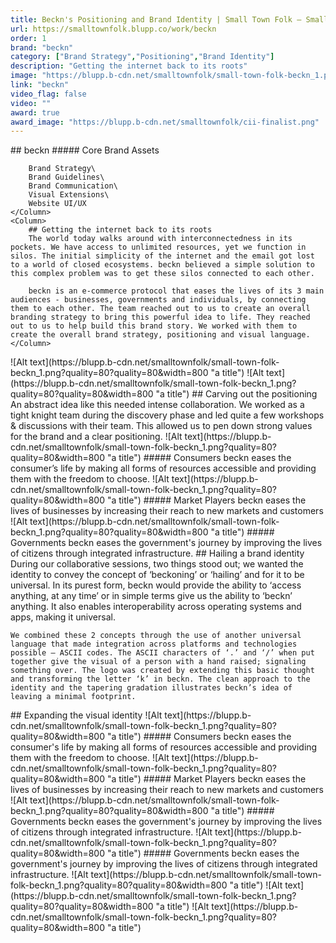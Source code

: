 ```yaml
---
title: Beckn's Positioning and Brand Identity | Small Town Folk — Small Town Folk
url: https://smalltownfolk.blupp.co/work/beckn
order: 1
brand: "beckn"
category: ["Brand Strategy","Positioning","Brand Identity"]
description: "Getting the internet back to its roots"
image: "https://blupp.b-cdn.net/smalltownfolk/small-town-folk-beckn_1.png?quality=80"
link: "beckn"
video_flag: false
video: ""
award: true
award_image: "https://blupp.b-cdn.net/smalltownfolk/cii-finalist.png"
---
```


<Column2>
    <Column>
        ## beckn
        ##### Core Brand Assets

        Brand Strategy\
        Brand Guidelines\
        Brand Communication\
        Visual Extensions\
        Website UI/UX
    </Column>
    <Column>
        ## Getting the internet back to its roots
        The world today walks around with interconnectedness in its pockets. We have access to unlimited resources, yet we function in silos. The initial simplicity of the internet and the email got lost to a world of closed ecosystems. beckn believed a simple solution to this complex problem was to get these silos connected to each other.

        beckn is an e-commerce protocol that eases the lives of its 3 main audiences - businesses, governments and individuals, by connecting them to each other. The team reached out to us to create an overall branding strategy to bring this powerful idea to life. They reached out to us to help build this brand story. We worked with them to create the overall brand strategy, positioning and visual language.
    </Column>
</Column2>

<Column2>
    <Column>
        ![Alt text](https://blupp.b-cdn.net/smalltownfolk/small-town-folk-beckn_1.png?quality=80?quality=80&width=800 "a title")
    </Column>
    <Column>
        ![Alt text](https://blupp.b-cdn.net/smalltownfolk/small-town-folk-beckn_1.png?quality=80?quality=80&width=800 "a title")
    </Column>
</Column2>


<Column>
    ## Carving out the positioning
    An abstract idea like this needed intense collaboration. We worked as a tight knight team during the discovery phase and led quite a few workshops & discussions with their team. This allowed us to pen down strong values for the brand and a clear positioning.
</Column>

<Column3>
    <Column>
        ![Alt text](https://blupp.b-cdn.net/smalltownfolk/small-town-folk-beckn_1.png?quality=80?quality=80&width=800 "a title")
        ##### Consumers
        beckn eases the consumer’s life by making all forms of resources accessible and providing them with the freedom to choose.
    </Column>
    <Column>
        ![Alt text](https://blupp.b-cdn.net/smalltownfolk/small-town-folk-beckn_1.png?quality=80?quality=80&width=800 "a title")
        ##### Market Players
        beckn eases the lives of businesses by increasing their reach to new markets and customers
    </Column>
    <Column>
        ![Alt text](https://blupp.b-cdn.net/smalltownfolk/small-town-folk-beckn_1.png?quality=80?quality=80&width=800 "a title")
        ##### Governments
        beckn eases the government's journey by improving the lives of citizens through integrated infrastructure.
    </Column>
</Column3>

<Column>
    ## Hailing a brand identity
    During our collaborative sessions, two things stood out; we wanted the identity to convey the concept of ‘beckoning’ or ‘hailing’ and for it to be universal. In its purest form, beckn would provide the ability to ‘access anything, at any time’ or in simple terms give us the ability to ‘beckn’ anything. It also enables interoperability across operating systems and apps, making it universal.

    We combined these 2 concepts through the use of another universal language that made integration across platforms and technologies possible – ASCII codes. The ASCII characters of ‘.’ and ‘/’ when put together give the visual of a person with a hand raised; signaling something over. The logo was created by extending this basic thought and transforming the letter ‘k’ in beckn. The clean approach to the identity and the tapering gradation illustrates beckn’s idea of leaving a minimal footprint.
</Column>

<Column>
    ## Expanding the visual identity
</Column>

<Column4>
    <Column>
        ![Alt text](https://blupp.b-cdn.net/smalltownfolk/small-town-folk-beckn_1.png?quality=80?quality=80&width=800 "a title")
        ##### Consumers
        beckn eases the consumer's life by making all forms of resources accessible and providing them with the freedom to choose.
    </Column>
    <Column>
        ![Alt text](https://blupp.b-cdn.net/smalltownfolk/small-town-folk-beckn_1.png?quality=80?quality=80&width=800 "a title")
        ##### Market Players
        beckn eases the lives of businesses by increasing their reach to new markets and customers
    </Column>
    <Column>
        ![Alt text](https://blupp.b-cdn.net/smalltownfolk/small-town-folk-beckn_1.png?quality=80?quality=80&width=800 "a title")
        ##### Governments
        beckn eases the government's journey by improving the lives of citizens through integrated infrastructure.
    </Column>
    <Column>
        ![Alt text](https://blupp.b-cdn.net/smalltownfolk/small-town-folk-beckn_1.png?quality=80?quality=80&width=800 "a title")
        ##### Governments
        beckn eases the government's journey by improving the lives of citizens through integrated infrastructure.
    </Column>
</Column4>

<Column3>
    <Column>
        ![Alt text](https://blupp.b-cdn.net/smalltownfolk/small-town-folk-beckn_1.png?quality=80?quality=80&width=800 "a title")
    </Column>
    <Column>
        ![Alt text](https://blupp.b-cdn.net/smalltownfolk/small-town-folk-beckn_1.png?quality=80?quality=80&width=800 "a title")
    </Column>
    <Column>
        ![Alt text](https://blupp.b-cdn.net/smalltownfolk/small-town-folk-beckn_1.png?quality=80?quality=80&width=800 "a title")
    </Column>
</Column3>
